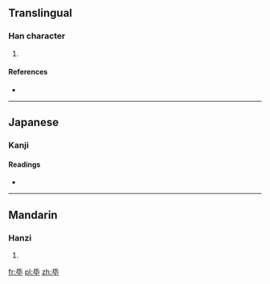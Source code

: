 ==Translingual==

===Han character===
{{Han char|rn=83|rad=氏|as=02|sn=6|four=|canj=竹心十 (HPJ)|ids=⿱[[氏]][[十]]}}

# 

====References====
* {{Han ref|kx=0598.030|dkj=17029|dj=0990.010|hdz=32131.020|uh=6C12|ud=27666|bh=|bd=}}

----

==Japanese==

===Kanji===
{{ja-kanji|grade=9|rs=氏02}}
{{defn|lang=ja|sort=氏02}}

====Readings====
* {{ja-readings|on=[[けつ]] (ketsu), [[かち]] (kachi)
|kun=[[ね]] (ne)
}}

----

==Mandarin==

===Hanzi===
{{cmn-hanzi|pin=[[jué]] ([[jue2]])|wg=chüeh<sup>2</sup>}}

# {{defn|lang=cmn|sort=氏02}}

[[fr:氒]]
[[pl:氒]]
[[zh:氒]]